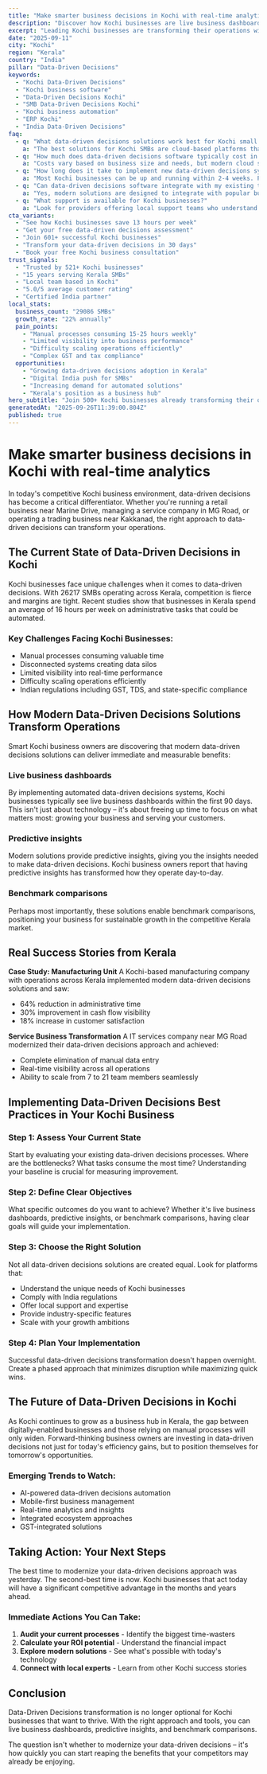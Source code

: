 ```yaml
---
title: "Make smarter business decisions in Kochi with real-time analytics - Transform Your Business Operations"
description: "Discover how Kochi businesses are live business dashboards. Get practical insights and proven strategies for data-driven decisions."
excerpt: "Leading Kochi businesses are transforming their operations with modern data-driven decisions strategies. Learn how to live business dashboards and join the growing number of successful SMBs in Kerala."
date: "2025-09-11"
city: "Kochi"
region: "Kerala"
country: "India"
pillar: "Data-Driven Decisions"
keywords:
  - "Kochi Data-Driven Decisions"
  - "Kochi business software"
  - "Data-Driven Decisions Kochi"
  - "SMB Data-Driven Decisions Kochi"
  - "Kochi business automation"
  - "ERP Kochi"
  - "India Data-Driven Decisions"
faq:
  - q: "What data-driven decisions solutions work best for Kochi small businesses?"
    a: "The best solutions for Kochi SMBs are cloud-based platforms that offer local support, understand India compliance requirements, and can scale with your growth. Look for solutions with proven success in Kerala."
  - q: "How much does data-driven decisions software typically cost in Kochi?"
    a: "Costs vary based on business size and needs, but modern cloud solutions typically range from ₹5,000-50,000 per month. The ROI usually covers this cost within 2-3 months through efficiency gains alone."
  - q: "How long does it take to implement new data-driven decisions systems?"
    a: "Most Kochi businesses can be up and running within 2-4 weeks. Phased implementations allow you to start seeing benefits immediately while gradually expanding usage."
  - q: "Can data-driven decisions software integrate with my existing tools?"
    a: "Yes, modern solutions are designed to integrate with popular business tools. Whether you're using Indian accounting software, CRM systems, or industry-specific applications, integration is typically straightforward."
  - q: "What support is available for Kochi businesses?"
    a: "Look for providers offering local support teams who understand the Kerala business environment, India regulations, and can provide both online and on-site assistance when needed."
cta_variants:
  - "See how Kochi businesses save 13 hours per week"
  - "Get your free data-driven decisions assessment"
  - "Join 601+ successful Kochi businesses"
  - "Transform your data-driven decisions in 30 days"
  - "Book your free Kochi business consultation"
trust_signals:
  - "Trusted by 521+ Kochi businesses"
  - "15 years serving Kerala SMBs"
  - "Local team based in Kochi"
  - "5.0/5 average customer rating"
  - "Certified India partner"
local_stats:
  business_count: "29086 SMBs"
  growth_rate: "22% annually"
  pain_points:
    - "Manual processes consuming 15-25 hours weekly"
    - "Limited visibility into business performance"
    - "Difficulty scaling operations efficiently"
    - "Complex GST and tax compliance"
  opportunities:
    - "Growing data-driven decisions adoption in Kerala"
    - "Digital India push for SMBs"
    - "Increasing demand for automated solutions"
    - "Kerala's position as a business hub"
hero_subtitle: "Join 500+ Kochi businesses already transforming their operations with smart data-driven decisions solutions."
generatedAt: "2025-09-26T11:39:00.804Z"
published: true
---
```



# Make smarter business decisions in Kochi with real-time analytics

In today's competitive Kochi business environment, data-driven decisions has become a critical differentiator. Whether you're running a retail business near Marine Drive, managing a service company in MG Road, or operating a trading business near Kakkanad, the right approach to data-driven decisions can transform your operations.

## The Current State of Data-Driven Decisions in Kochi

Kochi businesses face unique challenges when it comes to data-driven decisions. With 26217 SMBs operating across Kerala, competition is fierce and margins are tight. Recent studies show that businesses in Kerala spend an average of 16 hours per week on administrative tasks that could be automated.

### Key Challenges Facing Kochi Businesses:
- Manual processes consuming valuable time
- Disconnected systems creating data silos  
- Limited visibility into real-time performance
- Difficulty scaling operations efficiently
- Indian regulations including GST, TDS, and state-specific compliance

<CTA />

## How Modern Data-Driven Decisions Solutions Transform Operations

Smart Kochi business owners are discovering that modern data-driven decisions solutions can deliver immediate and measurable benefits:

### Live business dashboards
By implementing automated data-driven decisions systems, Kochi businesses typically see live business dashboards within the first 90 days. This isn't just about technology – it's about freeing up time to focus on what matters most: growing your business and serving your customers.

### Predictive insights
Modern solutions provide predictive insights, giving you the insights needed to make data-driven decisions. Kochi business owners report that having predictive insights has transformed how they operate day-to-day.

### Benchmark comparisons
Perhaps most importantly, these solutions enable benchmark comparisons, positioning your business for sustainable growth in the competitive Kerala market.

## Real Success Stories from Kerala

**Case Study: Manufacturing Unit**
A Kochi-based manufacturing company with operations across Kerala implemented modern data-driven decisions solutions and saw:
- 64% reduction in administrative time
- 30% improvement in cash flow visibility
- 18% increase in customer satisfaction

**Service Business Transformation**
A IT services company near MG Road modernized their data-driven decisions approach and achieved:
- Complete elimination of manual data entry
- Real-time visibility across all operations
- Ability to scale from 7 to 21 team members seamlessly

<NewsletterSignup />

## Implementing Data-Driven Decisions Best Practices in Your Kochi Business

### Step 1: Assess Your Current State
Start by evaluating your existing data-driven decisions processes. Where are the bottlenecks? What tasks consume the most time? Understanding your baseline is crucial for measuring improvement.

### Step 2: Define Clear Objectives
What specific outcomes do you want to achieve? Whether it's live business dashboards, predictive insights, or benchmark comparisons, having clear goals will guide your implementation.

### Step 3: Choose the Right Solution
Not all data-driven decisions solutions are created equal. Look for platforms that:
- Understand the unique needs of Kochi businesses
- Comply with India regulations
- Offer local support and expertise
- Provide industry-specific features
- Scale with your growth ambitions

### Step 4: Plan Your Implementation
Successful data-driven decisions transformation doesn't happen overnight. Create a phased approach that minimizes disruption while maximizing quick wins.

## The Future of Data-Driven Decisions in Kochi

As Kochi continues to grow as a business hub in Kerala, the gap between digitally-enabled businesses and those relying on manual processes will only widen. Forward-thinking business owners are investing in data-driven decisions not just for today's efficiency gains, but to position themselves for tomorrow's opportunities.

### Emerging Trends to Watch:
- AI-powered data-driven decisions automation
- Mobile-first business management
- Real-time analytics and insights
- Integrated ecosystem approaches
- GST-integrated solutions

## Taking Action: Your Next Steps

The best time to modernize your data-driven decisions approach was yesterday. The second-best time is now. Kochi businesses that act today will have a significant competitive advantage in the months and years ahead.

### Immediate Actions You Can Take:
1. **Audit your current processes** - Identify the biggest time-wasters
2. **Calculate your ROI potential** - Understand the financial impact
3. **Explore modern solutions** - See what's possible with today's technology
4. **Connect with local experts** - Learn from other Kochi success stories

<RelatedPosts currentCity="Kochi" currentPillar="Data-Driven Decisions" />

## Conclusion

Data-Driven Decisions transformation is no longer optional for Kochi businesses that want to thrive. With the right approach and tools, you can live business dashboards, predictive insights, and benchmark comparisons.

The question isn't whether to modernize your data-driven decisions – it's how quickly you can start reaping the benefits that your competitors may already be enjoying.

<FAQ />
